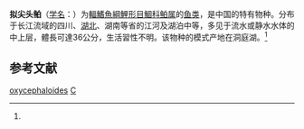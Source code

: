 {{Speciesbox
| name = 拟尖头鲌
| status = NE
| status_system = IUCN3.1
| image = 
| genus = Culter
| species = oxycephaloides
| authority = Kreyenberg et Pappenheim, 1908<ref name='id5844'>{{cite web| url =http://www.bioinfo.cn/db05/BjdwSpecies.php?action=view&id=5844| title =拟尖头鲌| work =中国动物物种编目数据库| publisher =中国科学院微生物研究所| author =中国科学院动物研究所| accessdate =2009-04-11| deadurl =yes| archiveurl =https://web.archive.org/web/20160305044342/http://www.bioinfo.cn/db05/BjdwSpecies.php?action=view&id=5844| archivedate =2016-03-05}}</ref>
| synonyms = *''Erythroculter oxycephaloides''<br><small>Kreyenberg & Pappenheim, 1908</small>
}}

'''拟尖头鲌'''（[[学名|学名]]：'''{{lang|la|''Culter oxycephaloides''}}'''）为[[輻鰭魚綱|輻鰭魚綱]][[鯉形目|鯉形目]][[鯝科|鯝科]][[鲌属|鲌属]]的[[鱼类|鱼类]]，是中国的特有物种。分布于长江流域的四川、[[湖北|湖北]]、湖南等省的江河及湖泊中等，多见于流水或静水水体的中上层，體長可達36公分，生活習性不明。该物种的模式产地在洞庭湖。<ref name='id5844'/>

== 参考文献 ==
{{reflist}}
{{refbegin}}
{{Wikispecies-inline|Culter oxycephaloides|拟尖头鲌}}
{{refend}}
{{Taxonbar|from=Q5193160}}

[[Category:鲌属|oxycephaloides]]
[[Category:1908年描述的魚類|C]]


{{鯉形目小作品}}